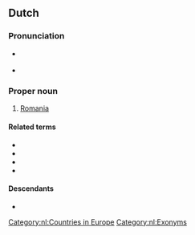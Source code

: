 ==Dutch==
{{wikipedia|lang=nl}}


===Pronunciation===
* {{a|NL}} {{audio|Nl-Roemenië.ogg|audio|lang=nl}}
* {{hyphenation|Roe|me|nië|lang=nl}}

===Proper noun===
{{nl-proper noun|n}}

# [[Romania]]

====Related terms====
* {{l|nl|Boekarest}}
* {{l|nl|Roemeen}}
* {{l|nl|Roemeens}}
* {{l|nl|Roemeense}}

====Descendants====
* {{desc|af|Roemenië}}

[[Category:nl:Countries in Europe]]
[[Category:nl:Exonyms]]